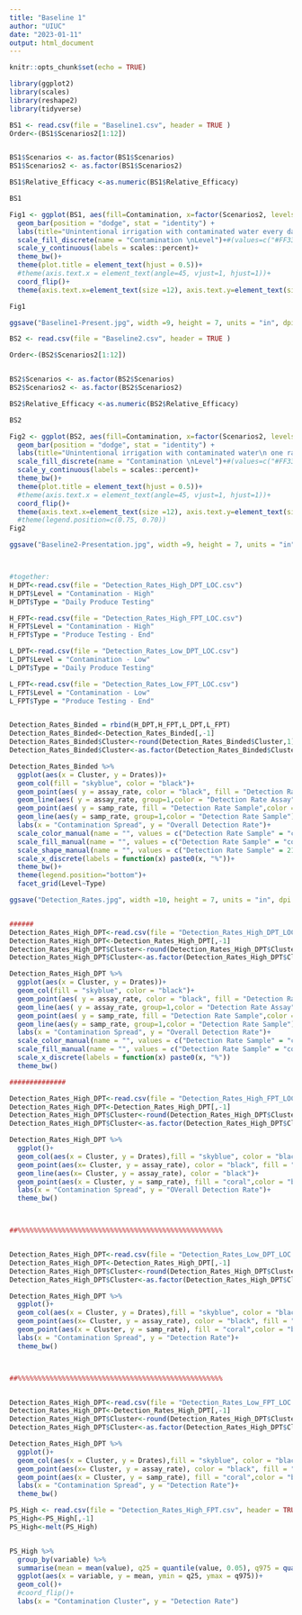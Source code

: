 ```yaml
---
title: "Baseline 1"
author: "UIUC"
date: "2023-01-11"
output: html_document
---
```


```r
knitr::opts_chunk$set(echo = TRUE)
```

```r

library(ggplot2)
library(scales)
library(reshape2)
library(tidyverse)

```

```r
BS1 <- read.csv(file = "Baseline1.csv", header = TRUE )
Order<-(BS1$Scenarios2[1:12])


BS1$Scenarios <- as.factor(BS1$Scenarios)
BS1$Scenarios2 <- as.factor(BS1$Scenarios2)

BS1$Relative_Efficacy <-as.numeric(BS1$Relative_Efficacy)

BS1

Fig1 <- ggplot(BS1, aes(fill=Contamination, x=factor(Scenarios2, levels = rev(Order)), y=Relative_Efficacy)) + 
  geom_bar(position = "dodge", stat = "identity") + 
  labs(title="Unintentional irrigation with contaminated water every day of a growing cycle", y="Fraction of oocysts rejected by sampling scenario", x="Sampling Scenario")+
  scale_fill_discrete(name = "Contamination \nLevel")+#(values=c("#FF3366","#99CCFF")) +
  scale_y_continuous(labels = scales::percent)+
  theme_bw()+
  theme(plot.title = element_text(hjust = 0.5))+
  #theme(axis.text.x = element_text(angle=45, vjust=1, hjust=1))+
  coord_flip()+
  theme(axis.text.x=element_text(size =12), axis.text.y=element_text(size =12),axis.title = element_text(size = 12))

Fig1

ggsave("Baseline1-Present.jpg", width =9, height = 7, units = "in", dpi = 300)


```

```r

BS2 <- read.csv(file = "Baseline2.csv", header = TRUE )

Order<-(BS2$Scenarios2[1:12])


BS2$Scenarios <- as.factor(BS2$Scenarios)
BS2$Scenarios2 <- as.factor(BS2$Scenarios2)

BS2$Relative_Efficacy <-as.numeric(BS2$Relative_Efficacy)

BS2

Fig2 <- ggplot(BS2, aes(fill=Contamination, x=factor(Scenarios2, levels = rev(Order)), y=Relative_Efficacy)) + 
  geom_bar(position = "dodge", stat = "identity") + 
  labs(title="Unintentional irrigation with contaminated water\n one random day during the growing cycle", y="Fraction of oocysts rejected by sampling scenario", x="Sampling Scenario")+
  scale_fill_discrete(name = "Contamination \nLevel")+#(values=c("#FF3366","#99CCFF")) +
  scale_y_continuous(labels = scales::percent)+
  theme_bw()+
  theme(plot.title = element_text(hjust = 0.5))+
  #theme(axis.text.x = element_text(angle=45, vjust=1, hjust=1))+
  coord_flip()+
  theme(axis.text.x=element_text(size =12), axis.text.y=element_text(size =12),axis.title = element_text(size = 12))
  #theme(legend.position=c(0.75, 0.70))
Fig2

ggsave("Baseline2-Presentation.jpg", width =9, height = 7, units = "in", dpi = 300)




```



```r
#together:
H_DPT<-read.csv(file = "Detection_Rates_High_DPT_LOC.csv")
H_DPT$Level = "Contamination - High"
H_DPT$Type = "Daily Produce Testing"

H_FPT<-read.csv(file = "Detection_Rates_High_FPT_LOC.csv")
H_FPT$Level = "Contamination - High"
H_FPT$Type = "Produce Testing - End"

L_DPT<-read.csv(file = "Detection_Rates_Low_DPT_LOC.csv")
L_DPT$Level = "Contamination - Low"
L_DPT$Type = "Daily Produce Testing"

L_FPT<-read.csv(file = "Detection_Rates_Low_FPT_LOC.csv")
L_FPT$Level = "Contamination - Low"
L_FPT$Type = "Produce Testing - End"


Detection_Rates_Binded = rbind(H_DPT,H_FPT,L_DPT,L_FPT)
Detection_Rates_Binded<-Detection_Rates_Binded[,-1]
Detection_Rates_Binded$Cluster<-round(Detection_Rates_Binded$Cluster,1)
Detection_Rates_Binded$Cluster<-as.factor(Detection_Rates_Binded$Cluster)

Detection_Rates_Binded %>% 
  ggplot(aes(x = Cluster, y = Drates))+
  geom_col(fill = "skyblue", color = "black")+
  geom_point(aes( y = assay_rate, color = "black", fill = "Detection Rate Assay",shape = "Detection Rate Assay"), size =2,show_guide = T)+
  geom_line(aes( y = assay_rate, group=1,color = "Detection Rate Assay"))+
  geom_point(aes( y = samp_rate, fill = "Detection Rate Sample",color = "black",shape = "Detection Rate Sample"), size =2)+
  geom_line(aes(y = samp_rate, group=1,color = "Detection Rate Sample"))+
  labs(x = "Contamination Spread", y = "Overall Detection Rate")+
  scale_color_manual(name = "", values = c("Detection Rate Sample" = "coral", "Detection Rate Assay" = "black"))+
  scale_fill_manual(name = "", values = c("Detection Rate Sample" = "coral", "Detection Rate Assay" = "black"))+
  scale_shape_manual(name = "", values = c("Detection Rate Sample" = 21, "Detection Rate Assay" = 22))+
  scale_x_discrete(labels = function(x) paste0(x, "%"))+
  theme_bw()+
  theme(legend.position="bottom")+
  facet_grid(Level~Type)

ggsave("Detection_Rates.jpg", width =10, height = 7, units = "in", dpi = 300)


######
Detection_Rates_High_DPT<-read.csv(file = "Detection_Rates_High_DPT_LOC.csv")
Detection_Rates_High_DPT<-Detection_Rates_High_DPT[,-1]
Detection_Rates_High_DPT$Cluster<-round(Detection_Rates_High_DPT$Cluster,1)
Detection_Rates_High_DPT$Cluster<-as.factor(Detection_Rates_High_DPT$Cluster)

Detection_Rates_High_DPT %>% 
  ggplot(aes(x = Cluster, y = Drates))+
  geom_col(fill = "skyblue", color = "black")+
  geom_point(aes( y = assay_rate, color = "black", fill = "Detection Rate Assay"), shape = 21, size =2,show_guide = T)+
  geom_line(aes( y = assay_rate, group=1,color = "Detection Rate Assay"))+
  geom_point(aes( y = samp_rate, fill = "Detection Rate Sample",color = "black"),  shape = 21, size =2)+
  geom_line(aes(y = samp_rate, group=1,color = "Detection Rate Sample"))+
  labs(x = "Contamination Spread", y = "Overall Detection Rate")+
  scale_color_manual(name = "", values = c("Detection Rate Sample" = "coral", "Detection Rate Assay" = "black"))+
  scale_fill_manual(name = "", values = c("Detection Rate Sample" = "coral", "Detection Rate Assay" = "black"))+
  scale_x_discrete(labels = function(x) paste0(x, "%"))
  theme_bw()

##############

Detection_Rates_High_DPT<-read.csv(file = "Detection_Rates_High_FPT_LOC.csv")
Detection_Rates_High_DPT<-Detection_Rates_High_DPT[,-1]
Detection_Rates_High_DPT$Cluster<-round(Detection_Rates_High_DPT$Cluster,1)
Detection_Rates_High_DPT$Cluster<-as.factor(Detection_Rates_High_DPT$Cluster)

Detection_Rates_High_DPT %>% 
  ggplot()+
  geom_col(aes(x = Cluster, y = Drates),fill = "skyblue", color = "black")+
  geom_point(aes(x= Cluster, y = assay_rate), color = "black", fill = "black", shape = 21, size =2)+
  geom_line(aes(x= Cluster, y = assay_rate), color = "black")+
  geom_point(aes(x = Cluster, y = samp_rate), fill = "coral",color = "black", shape = 21, size =2)+
  labs(x = "Contamination Spread", y = "OVerall Detection Rate")+
  theme_bw()



##%%%%%%%%%%%%%%%%%%%%%%%%%%%%%%%%%%%%%%%%%%%%%%%%%%%


Detection_Rates_High_DPT<-read.csv(file = "Detection_Rates_Low_DPT_LOC.csv")
Detection_Rates_High_DPT<-Detection_Rates_High_DPT[,-1]
Detection_Rates_High_DPT$Cluster<-round(Detection_Rates_High_DPT$Cluster,1)
Detection_Rates_High_DPT$Cluster<-as.factor(Detection_Rates_High_DPT$Cluster)

Detection_Rates_High_DPT %>% 
  ggplot()+
  geom_col(aes(x = Cluster, y = Drates),fill = "skyblue", color = "black")+
  geom_point(aes(x= Cluster, y = assay_rate), color = "black", fill = "black", shape = 21, size =2)+
  geom_point(aes(x = Cluster, y = samp_rate), fill = "coral",color = "black", shape = 21, size =2)+
  labs(x = "Contamination Spread", y = "Detection Rate")+
  theme_bw()



##%%%%%%%%%%%%%%%%%%%%%%%%%%%%%%%%%%%%%%%%%%%%%%%%%%%


Detection_Rates_High_DPT<-read.csv(file = "Detection_Rates_Low_FPT_LOC.csv")
Detection_Rates_High_DPT<-Detection_Rates_High_DPT[,-1]
Detection_Rates_High_DPT$Cluster<-round(Detection_Rates_High_DPT$Cluster,1)
Detection_Rates_High_DPT$Cluster<-as.factor(Detection_Rates_High_DPT$Cluster)

Detection_Rates_High_DPT %>% 
  ggplot()+
  geom_col(aes(x = Cluster, y = Drates),fill = "skyblue", color = "black")+
  geom_point(aes(x= Cluster, y = assay_rate), color = "black", fill = "black", shape = 21, size =2)+
  geom_point(aes(x = Cluster, y = samp_rate), fill = "coral",color = "black", shape = 21, size =2)+
  labs(x = "Contamination Spread", y = "Detection Rate")+
  theme_bw()

```

```r
PS_High <- read.csv(file = "Detection_Rates_High_FPT.csv", header = TRUE )
PS_High<-PS_High[,-1]
PS_High<-melt(PS_High)


PS_High %>% 
  group_by(variable) %>% 
  summarise(mean = mean(value), q25 = quantile(value, 0.05), q975 = quantile(value, 0.95)) %>% 
  ggplot(aes(x = variable, y = mean, ymin = q25, ymax = q975))+
  geom_col()+
  #coord_flip()+
  labs(x = "Contamination Cluster", y = "Detection Rate")
```

